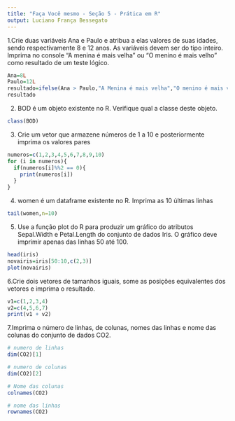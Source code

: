 ```yaml
---
title: "Faça Você mesmo - Seção 5 - Prática em R"
output: Luciano França Bessegato
---
```


1.Crie duas variáveis Ana e Paulo e atribua a elas valores de suas idades, sendo respectivamente 8 e 12 anos. As variáveis devem ser do tipo inteiro. Imprima no console "A menina é mais velha" ou "O menino é mais velho" como resultado de um teste lógico.
```r
Ana=8L
Paulo=12L
resultado=ifelse(Ana > Paulo,"A Menina é mais velha","O menino é mais velho")
resultado
```

2. BOD é um objeto existente no R. Verifique qual a classe deste objeto.
```r
class(BOD)
```
3. Crie um vetor que armazene números de 1 a 10 e posteriormente imprima os valores pares
```r
numeros=c(1,2,3,4,5,6,7,8,9,10)
for (i in numeros){
  if(numeros[i]%%2 == 0){
    print(numeros[i])
  }
}

```
4. women é um dataframe existente no R. Imprima as 10 últimas linhas
```r
tail(women,n=10)
```

5. Use a função plot do R para produzir um gráfico do atributos Sepal.Width e Petal.Length do conjunto de dados Iris. O gráfico deve imprimir apenas das linhas 50 até 100.
```r
head(iris)
novairis=iris[50:10,c(2,3)]
plot(novairis)

```

6.Crie dois vetores de tamanhos iguais, some as posições equivalentes dos vetores e imprima o resultado.
```r
v1=c(1,2,3,4)
v2=c(4,5,6,7)
print(v1 + v2)

```
7.Imprima o número de linhas, de colunas, nomes das linhas e nome das colunas do conjunto de dados CO2.
```r
# numero de linhas 
dim(CO2)[1]

# numero de colunas
dim(CO2)[2]

# Nome das colunas
colnames(CO2)

# nome das linhas 
rownames(CO2)
```

